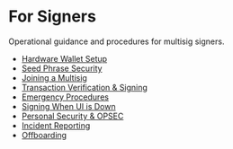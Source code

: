 # For Signers

Operational guidance and procedures for multisig signers.

- [Hardware Wallet Setup](./hardware-wallet-setup.md)
- [Seed Phrase Security](./seed-phrase-security.md)
- [Joining a Multisig](./joining-a-multisig.md)
- [Transaction Verification & Signing](./transaction-verification-and-signing.md)
- [Emergency Procedures](./emergency-procedures.md)
- [Signing When UI is Down](./signing-when-ui-is-down.md)
- [Personal Security & OPSEC](./personal-security-opsec.md)
- [Incident Reporting](./incident-reporting.md)
- [Offboarding](./offboarding.md)

